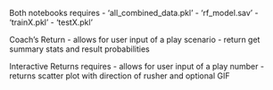 Both notebooks requires
    - 'all_combined_data.pkl' 
    - 'rf_model.sav'
    - 'trainX.pkl'
    - 'testX.pkl'
    
    
 Coach's Return
    - allows for user input of a play scenario 
    - return get summary stats and result probabilities

Interactive Returns requires 
    - allows for user input of a play number 
    - returns scatter plot with direction of rusher and optional GIF 
